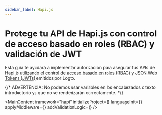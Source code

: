 ```yaml
---
sidebar_label: Hapi.js
---
```




# Protege tu API de Hapi.js con control de acceso basado en roles (RBAC) y validación de JWT

Esta guía te ayudará a implementar autorización para asegurar tus APIs de Hapi.js utilizando el [control de acceso basado en roles (RBAC)](/authorization/role-based-access-control) y [JSON Web Tokens (JWTs)](https://auth.wiki/jwt) emitidos por Logto.

{/* ADVERTENCIA: No podemos usar variables en los encabezados o texto introductorio ya que no se renderizarán correctamente. */}

<MainContent
  framework="hapi"
  initializeProject={<InitProject />}
  languageInit={<Init />}
  applyMiddleware={<ApplyMiddleware />}
  addValidationLogic={<AddValidationLogic framework="hapi" />}
/>
